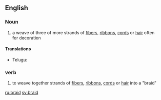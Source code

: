 ==English==

===Noun===
# a weave of three of more strands of [[fiber]]s, [[ribbon]]s, [[cord]]s or [[hair]] often for decoration

====Translations====
{{top}}
{{mid}}
*Telugu: {{జడ}}
{{bottom}}

===verb=== 
# to weave together strands of [[fiber]]s, [[ribbon]]s, [[cord]]s or [[hair]] into a "braid"

[[ru:braid]]
[[sv:braid]]